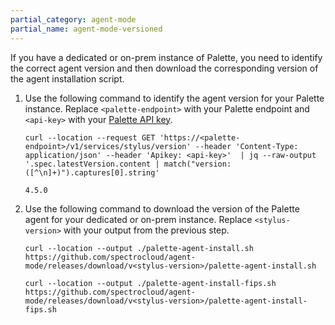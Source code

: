 ```yaml
---
partial_category: agent-mode
partial_name: agent-mode-versioned
---
```


If you have a dedicated or on-prem instance of Palette, you need to identify the correct agent version and then
download the corresponding version of the agent installation script.

1. Use the following command to identify the agent version for your Palette instance. Replace `<palette-endpoint>` with
   your Palette endpoint and `<api-key>` with your
   [Palette API key](/user-management/authentication/api-key/).

   ```shell
   curl --location --request GET 'https://<palette-endpoint>/v1/services/stylus/version' --header 'Content-Type: application/json' --header 'Apikey: <api-key>'  | jq --raw-output '.spec.latestVersion.content | match("version: ([^\n]+)").captures[0].string'
   ```

   ```text hideClipboard title="Example output"
   4.5.0
   ```

2. Use the following command to download the version of the Palette agent for your dedicated or on-prem instance.
   Replace `<stylus-version>` with your output from the previous step.

   <Tabs groupId="FIPS">

   <TabItem value="Non-FIPS">

   ```shell
   curl --location --output ./palette-agent-install.sh https://github.com/spectrocloud/agent-mode/releases/download/v<stylus-version>/palette-agent-install.sh
   ```

   </TabItem>

   <TabItem value="FIPS">

   ```shell
   curl --location --output ./palette-agent-install-fips.sh https://github.com/spectrocloud/agent-mode/releases/download/v<stylus-version>/palette-agent-install-fips.sh
   ```

   </TabItem>

   </Tabs>